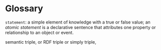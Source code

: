 # Glossary {.unnumbered #glossary}

<!--- special: elipsis: …  ; emdash: — ; arrow-out ↗ ; ▷ ; »«--->


`statement`: a simple element of knowledge with a true or false value; an _atomic statement_ is a declarative sentence that attributes one property or relationship to an object or event.


semantic triple, or RDF triple or simply triple,